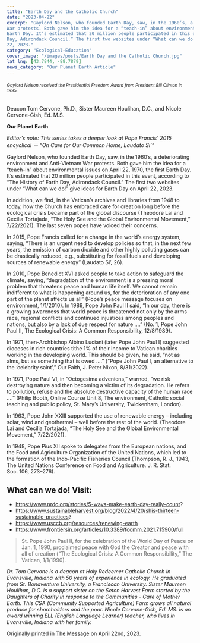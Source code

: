 ```yaml
---
title: "Earth Day and the Catholic Church"
date: "2023-04-22"
excerpt: "Gaylord Nelson, who founded Earth Day, saw, in the 1960’s, a deteriorating environment and Anti-Vietnam
War protests. Both gave him the idea for a “teach-in” about environmental issues on April 22, 1970, the first
Earth Day. It’s estimated that 20 million people participated in this event, according to “The History of Earth
Day, Adirondack Council.” The first two websites under “What can we do!” give ideas for Earth Day on April
22, 2023."
category: "Ecological-Education"
cover_image: "/images/posts/Earth Day and the Catholic Church.jpg"
lat_lng: [43.7844, -88.7879]
news_category: "Our Planet Earth Article"
---
```


###### <sub>Gaylord Nelson received the Presidential Freedom Award from President Bill Clinton in 1995.<sub>

Deacon Tom Cervone, Ph.D., Sister Maureen Houlihan, D.C., and Nicole Cervone-Gish, Ed. M.S.

**Our Planet Earth**

_Editor’s note: This series takes a deeper look at Pope Francis’ 2015 encyclical － “On Care for Our Common
Home, Laudato Si’”_

Gaylord Nelson, who founded Earth Day, saw, in the 1960’s, a deteriorating environment and Anti-Vietnam
War protests. Both gave him the idea for a “teach-in” about environmental issues on April 22, 1970, the first
Earth Day. It’s estimated that 20 million people participated in this event, according to “The History of Earth
Day, Adirondack Council.” The first two websites under “What can we do!” give ideas for Earth Day on April
22, 2023.

In addition, we find, in the Vatican’s archives and libraries from 1948 to today, how the Church has embraced
care for creation long before the ecological crisis became part of the global discourse (Theodore Lai and Cecilia
Tortajada, “The Holy See and the Global Environmental Movement,” 7/22/2021). The last seven popes have
voiced their concerns.

In 2015, Pope Francis called for a change in the world’s energy system, saying, “There is an urgent need to
develop policies so that, in the next few years, the emission of carbon dioxide and other highly polluting gases
can be drastically reduced, e.g., substituting for fossil fuels and developing sources of renewable energy”
(Laudato Si’, 26).

In 2010, Pope Benedict XVI asked people to take action to safeguard the climate, saying, “degradation of the
environment is a pressing moral problem that threatens peace and human life itself. We cannot remain
indifferent to what is happening around us, for the deterioration of any one part of the planet affects us all”
(Pope’s peace message focuses on environment, 1/1/2010).
In 1989, Pope John Paul II said, “In our day, there is a growing awareness that world peace is threatened not
only by the arms race, regional conflicts and continued injustices among peoples and nations, but also by a lack
of due respect for nature ….” (No. 1, Pope John Paul II, The Ecological Crisis: A Common Responsibility,
12/8/1989).

In 1971, then-Archbishop Albino Luciani (later Pope John Paul I) suggested dioceses in rich countries tithe 1%
of their income to Vatican charities working in the developing world. This should be given, he said, “not as
alms, but as something that is owed ....” (“Pope John Paul I, an alternative to the ‘celebrity saint’,” Our Faith, J.
Peter Nixon, 8/31/2022).

In 1971, Pope Paul VI, in “Octogesima adveniens,” warned, “we risk destroying nature and then becoming a
victim of its degradation. He refers to pollution, refuse and the absolute destructive capacity of the human race
.…” (Philip Booth, Online Course Unit 8, The environment, Catholic social teaching and public policy, St.
Mary’s University, Twickenham, London).

In 1963, Pope John XXIII supported the use of renewable energy – including solar, wind and geothermal – well
before the rest of the world. (Theodore Lai and Cecilia Tortajada, “The Holy See and the Global Environmental
Movement,” 7/22/2021).

In 1948, Pope Pius XII spoke to delegates from the European nations, and the Food and Agriculture
Organization of the United Nations, which led to the formation of the Indo-Pacific Fisheries Council
(Thompson, R. J., 1943, The United Nations Conference on Food and Agriculture. J. R. Stat. Soc. 106,
273–276).

## What can we do! Visit:

- https://www.nrdc.org/stories/5-ways-make-earth-day-really-count?
- https://www.sustainableharvest.org/blog/2022/4/20/shis-thirteen-sustainable-practices?
- https://www.usccb.org/resources/renewing-earth
- https://www.frontiersin.org/articles/10.3389/fcomm.2021.715900/full

> St. Pope John Paul II, for the celebration of the World Day of Peace on Jan. 1, 1990, proclaimed peace with
> God the Creator and peace with all of creation (“The Ecological Crisis: A Common Responsibility,” The
> Vatican, 1/1/1990).

_Dr. Tom Cervone is a deacon at Holy Redeemer Catholic Church in Evansville, Indiana with 50 years of
experience in ecology. He graduated from St. Bonaventure University, a Franciscan University. Sister Maureen
Houlihan, D.C. is a support sister on the Seton Harvest Farm started by the Daughters of Charity in response to
the Communities - Care of Mother Earth. This CSA (Community Supported Agriculture) Farm grows all natural
produce for shareholders and the poor. Nicole Cervone-Gish, Ed. MS. is an award winning ELL (English
Language Learner) teacher, who lives in Evansville, Indiana with her family._

Originally printed in [The Message](https://evdiomessage.org/) on April 22nd, 2023.
